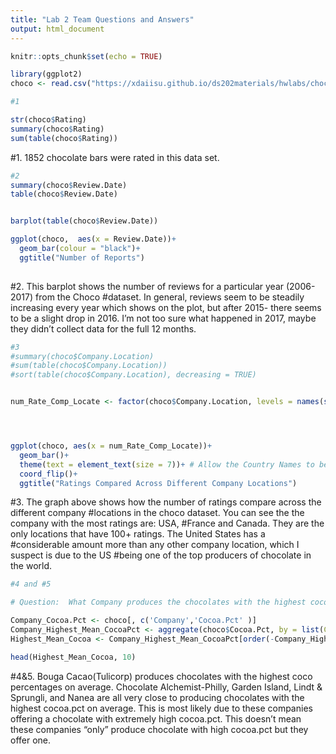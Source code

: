 ```yaml
---
title: "Lab 2 Team Questions and Answers"
output: html_document
---
```


```r
knitr::opts_chunk$set(echo = TRUE)
```


```r
library(ggplot2)
choco <- read.csv("https://xdaiisu.github.io/ds202materials/hwlabs/choco.csv")
```

```r
#1

str(choco$Rating)
summary(choco$Rating)
sum(table(choco$Rating))


```
#1. 1852 chocolate bars were rated in this data set.

```r
#2
summary(choco$Review.Date)
table(choco$Review.Date) 


barplot(table(choco$Review.Date))

ggplot(choco,  aes(x = Review.Date))+
  geom_bar(colour = "black")+
  ggtitle("Number of Reports") 
  


```


#2. This barplot shows the number of reviews for a particular year (2006-2017) from the Choco #dataset. In general, reviews seem to be steadily increasing every year which shows on the plot, but after 2015- there seems to be a slight drop in 2016. I'm not too sure what happened in 2017, maybe they didn't collect data for the full 12 months.



```r
#3
#summary(choco$Company.Location)
#sum(table(choco$Company.Location))
#sort(table(choco$Company.Location), decreasing = TRUE)


num_Rate_Comp_Locate <- factor(choco$Company.Location, levels = names(sort(summary(choco$Company.Location)))) #Using Basic R to sort the company location with most chocolate ratings




ggplot(choco, aes(x = num_Rate_Comp_Locate))+
  geom_bar()+
  theme(text = element_text(size = 7))+ # Allow the Country Names to be visible to the Reader.
  coord_flip()+
  ggtitle("Ratings Compared Across Different Company Locations")


```


#3. The graph above shows how the number of ratings compare across the different company #locations in the choco dataset. You can see the the company with the most ratings are: USA, #France and Canada. They are the only locations that have 100+ ratings. The United States has a #considerable amount more than any other company location, which I suspect is due to the US #being one of the top producers of chocolate in the world.



```r
#4 and #5

# Question:  What Company produces the chocolates with the highest coco percentages on average?

Company_Cocoa.Pct <- choco[, c('Company','Cocoa.Pct' )]
Company_Highest_Mean_CocoaPct <- aggregate(choco$Cocoa.Pct, by = list(Company = choco$Company), data = choco, FUN = mean) # Read up on aggregate using stack overflow and https://www.rdocumentation.org/packages/stats/versions/3.5.2/topics/aggregate. 
Highest_Mean_Cocoa <- Company_Highest_Mean_CocoaPct[order(-Company_Highest_Mean_CocoaPct$x), ] #I do not take credit for this line of code.  A fellow student on piazza help answer my question!

head(Highest_Mean_Cocoa, 10)
```


#4&5. Bouga Cacao(Tulicorp) produces chocolates with the highest coco percentages on average.  Chocolate Alchemist-Philly, Garden Island, Lindt & Sprungli, and Nanea are all very close to producing chocolates with the highest cocoa.pct on average. This is most likely due to these companies offering a chocolate with extremely high cocoa.pct.  This doesn't mean these companies "only" produce chocolate with high cocoa.pct but they offer one.    